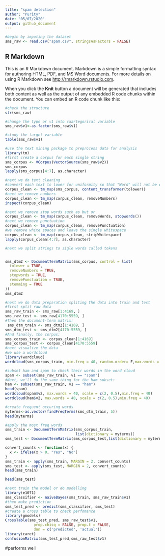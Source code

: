 ```yaml
---
title: "spam detection"
author: "Purity"
date: "05/07/2020"
output: github_document
---
```


```r
#begin by impoting the dataset
sms_raw <- read.csv("spam.csv", stringsAsFactors = FALSE)
```

## R Markdown

This is an R Markdown document. Markdown is a simple formatting syntax for authoring HTML, PDF, and MS Word documents. For more details on using R Markdown see <http://rmarkdown.rstudio.com>.

When you click the **Knit** button a document will be generated that includes both content as well as the output of any embedded R code chunks within the document. You can embed an R code chunk like this:

```r
#check the structure
str(sms_raw)

```
```r
#change the type or v1 into caartegorical variable
sms_raw$v1<-as.factor(sms_raw$v1)
```
```r
#study the target variable
table(sms_raw$v1)
```
```r
#use the text mining package to preprocess data for analysis
library(tm)
#first create a corpus for each single string
sms_corpus <- VCorpus(VectorSource(sms_raw$v2))
sms_corpus
lapply(sms_corpus[4:7], as.character)
```
```r
#next we do text cleaning
#convert each text to lower for uniformity so that "Word" will not be different as "word"
corpus_clean <- tm_map(sms_corpus, content_transformer(tolower))
#next we remove numbers
corpus_clean <- tm_map(corpus_clean, removeNumbers)
inspect(corpus_clean)

#next we remove stop words such as but or
corpus_clean <- tm_map(corpus_clean, removeWords, stopwords())
#next we remove punctuation
corpus_clean <- tm_map(corpus_clean, removePunctuation)
#we remove white spaces and leave the single whitespace
corpus_clean <- tm_map(corpus_clean, stripWhitespace)
lapply(corpus_clean[4:7], as.character)
```
```r
#next we split strings to sigle words called tokens


sms_dtm2 <- DocumentTermMatrix(sms_corpus, control = list(
  tolower = TRUE,
  removeNumbers = TRUE,
  stopwords = TRUE,
  removePunctuation = TRUE,
  stemming = TRUE
))
sms_dtm2

```
```r
#next we do data preparation spliting the data into train and test
#first split raw data
sms_raw_train <- sms_raw[1:4169, ]
sms_raw_test <- sms_raw[4170:5559, ]
#Then the document-term matrix:
 sms_dtm_train <- sms_dtm2[1:4169, ]
sms_dtm_test <- sms_dtm2[4170:5559, ]
#And finally, the corpus:
sms_corpus_train <- corpus_clean[1:4169]
sms_corpus_test <- corpus_clean[4170:5559]
#next visualize the data
#we use a wordcloud
library(wordcloud)
wordcloud(sms_corpus_train, min.freq = 40, random.order= F,max.words = 40)


```
```r
#subset ham and spam to check their words in the word cloud
spam <- subset(sms_raw_train, v1 == "spam")
#Next, we'll do the same thing for the ham subset:
ham <- subset(sms_raw_train, v1 == "ham")
head(spam)
wordcloud(spam$v2, max.words = 40, scale = c(2, 0.5),min.freq = 40)
wordcloud(ham$v2, max.words = 40, scale = c(2, 0.5),min.freq = 40)

```
```r
#create frequent occuring words
myterms<-as.vector(findFreqTerms(sms_dtm_train, 5))
head(myterms)
```
```r
#apply the most freq words
sms_train <- DocumentTermMatrix(sms_corpus_train,
                                list(dictionary = myterms))
sms_test <- DocumentTermMatrix(sms_corpus_test,list(dictionary = myterms))

```


```r
convert_counts <- function(x) {
  x <- ifelse(x > 0, "Yes", "No")
}
sms_train <- apply(sms_train, MARGIN = 2, convert_counts)
sms_test <- apply(sms_test, MARGIN = 2, convert_counts)
head(sms_train)
```
```r
head(sms_test)
```
```r
#next train the model or do modelling
library(e1071)
sms_classifier <- naiveBayes(sms_train, sms_raw_train$v1)
#then make prediction
sms_test_pred <- predict(sms_classifier, sms_test)
#create a cross table to check perfomance
library(gmodels)
CrossTable(sms_test_pred, sms_raw_test$v1,
             prop.chisq = FALSE, prop.t = FALSE,
             dnn = c('predicted', 'actual'))
library(caret)
confusionMatrix(sms_test_pred,sms_raw_test$v1)

```
#performs well
